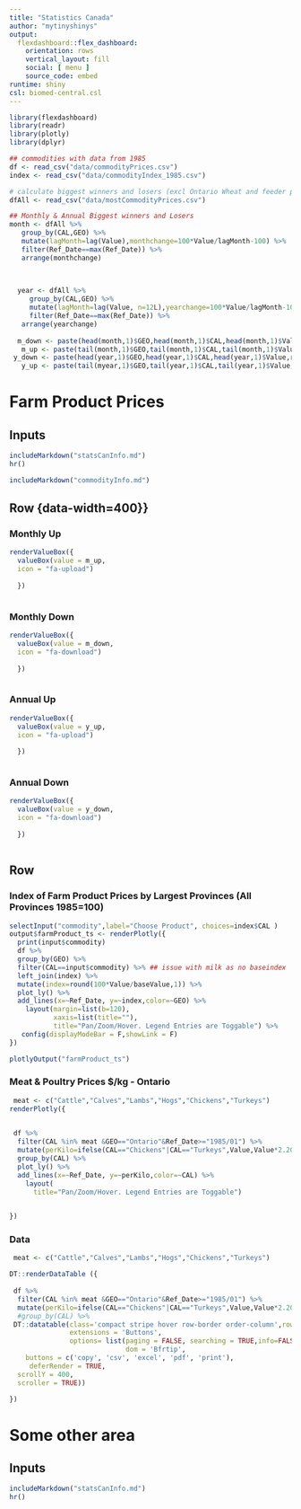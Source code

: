 ```yaml
---
title: "Statistics Canada"
author: "mytinyshinys"
output: 
  flexdashboard::flex_dashboard:
    orientation: rows
    vertical_layout: fill
    social: [ menu ]
    source_code: embed
runtime: shiny 
csl: biomed-central.csl
---
```


```r
library(flexdashboard)
library(readr)
library(plotly)
library(dplyr)

## commodities with data from 1985
df <- read_csv("data/commodityPrices.csv")
index <- read_csv("data/commodityIndex_1985.csv")

# calculate biggest winners and losers (excl Ontario Wheat and feeder prices)
dfAll <- read_csv("data/mostCommodityPrices.csv")

## Monthly & Annual Biggest winners and Losers
month <- dfAll %>% 
   group_by(CAL,GEO) %>% 
   mutate(lagMonth=lag(Value),monthchange=100*Value/lagMonth-100) %>% 
   filter(Ref_Date==max(Ref_Date)) %>% 
   arrange(monthchange)
 

   
  year <- dfAll %>% 
     group_by(CAL,GEO) %>% 
     mutate(lagMonth=lag(Value, n=12L),yearchange=100*Value/lagMonth-100) %>% 
     filter(Ref_Date==max(Ref_Date)) %>% 
   arrange(yearchange)
  
  m_down <- paste(head(month,1)$GEO,head(month,1)$CAL,head(month,1)$Value,round(head(month,1)$monthchange,1),"%",sep=" ")
   m_up <- paste(tail(month,1)$GEO,tail(month,1)$CAL,tail(month,1)$Value,round(tail(month,1)$monthchange,1),"%",sep=" ")
 y_down <- paste(head(year,1)$GEO,head(year,1)$CAL,head(year,1)$Value,round(head(year,1)$yearchange,1),"%",sep=" ")
   y_up <- paste(tail(myear,1)$GEO,tail(year,1)$CAL,tail(year,1)$Value,round(tail(year,1)$yearchange,1),"%",sep=" ")


```
Farm Product Prices
===================================== 

Inputs {.sidebar data-width=250}
-------------------------------------

```r
includeMarkdown("statsCanInfo.md")
hr()
```

```r
includeMarkdown("commodityInfo.md")


```

Row {data-width=400}}
-----------------------------------------------------------------------

### Monthly Up

```r

renderValueBox({
  valueBox(value = m_up,
  icon = "fa-upload")
  
  })



```

### Monthly Down

```r

renderValueBox({
  valueBox(value = m_down,
  icon = "fa-download")
  
  })



```

### Annual Up

```r

renderValueBox({
  valueBox(value = y_up,
  icon = "fa-upload")
  
  })



```

### Annual Down

```r

renderValueBox({
  valueBox(value = y_down,
  icon = "fa-download")
  
  })



```

Row {data-width=600}
-----------------------------------------------------------------------




### Index of Farm Product Prices by Largest Provinces (All Provinces 1985=100)

```r
selectInput("commodity",label="Choose Product", choices=index$CAL )
output$farmProduct_ts <- renderPlotly({
  print(input$commodity)
  df %>% 
  group_by(GEO) %>% 
  filter(CAL==input$commodity) %>% ## issue with milk as no baseindex
  left_join(index) %>% 
  mutate(index=round(100*Value/baseValue,1)) %>% 
  plot_ly() %>% 
  add_lines(x=~Ref_Date, y=~index,color=~GEO) %>% 
    layout(margin=list(b=120),
           xaxis=list(title=""),
           title="Pan/Zoom/Hover. Legend Entries are Toggable") %>% 
   config(displayModeBar = F,showLink = F)
})

plotlyOutput("farmProduct_ts")

```



###  Meat & Poultry Prices $/kg - Ontario  

```r


 meat <- c("Cattle","Calves","Lambs","Hogs","Chickens","Turkeys")
renderPlotly({
 

 df %>% 
  filter(CAL %in% meat &GEO=="Ontario"&Ref_Date>="1985/01") %>% 
  mutate(perKilo=ifelse(CAL=="Chickens"|CAL=="Turkeys",Value,Value*2.20462/100)) %>% 
  group_by(CAL) %>% 
  plot_ly() %>% 
  add_lines(x=~Ref_Date, y=~perKilo,color=~CAL) %>% 
    layout(
      title="Pan/Zoom/Hover. Legend Entries are Toggable")
    

})
```

### Data

```r


 meat <- c("Cattle","Calves","Lambs","Hogs","Chickens","Turkeys")

DT::renderDataTable ({
 
 df %>% 
  filter(CAL %in% meat &GEO=="Ontario"&Ref_Date>="1985/01") %>% 
  mutate(perKilo=ifelse(CAL=="Chickens"|CAL=="Turkeys",Value,Value*2.20462/100)) %>% 
  #group_by(CAL) %>% 
 DT::datatable(class='compact stripe hover row-border order-column',rownames=FALSE,
               extensions = 'Buttons',
               options= list(paging = FALSE, searching = TRUE,info=FALSE,
                             dom = 'Bfrtip',
    buttons = c('copy', 'csv', 'excel', 'pdf', 'print'),
     deferRender = TRUE,
  scrollY = 400,
  scroller = TRUE))

})
```



Some other area
===================================== 

Inputs {.sidebar data-width=250}
-------------------------------------

```r
includeMarkdown("statsCanInfo.md")
hr()
```
